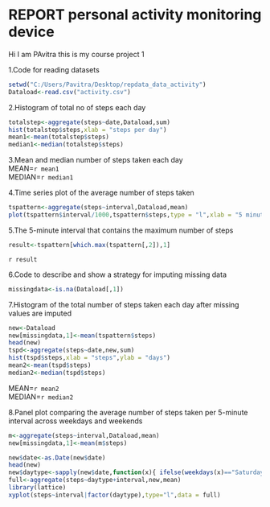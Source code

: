 REPORT personal activity monitoring device
==========================================

Hi I am PAvitra this is my course project 1  

1.Code for reading datasets

```{r}
setwd("C:/Users/Pavitra/Desktop/repdata_data_activity")
Dataload<-read.csv("activity.csv")
```

2.Histogram of total no of steps each day
```{r}
totalstep<-aggregate(steps~date,Dataload,sum)
hist(totalstep$steps,xlab = "steps per day")
mean1<-mean(totalstep$steps)
median1<-median(totalstep$steps)
```

3.Mean and median number of steps taken each day  
MEAN=`r mean1`  
MEDIAN=`r median1`    

4.Time series plot of the average number of steps taken
```{r}
tspattern<-aggregate(steps~interval,Dataload,mean)
plot(tspattern$interval/1000,tspattern$steps,type = "l",xlab = "5 minute interval",ylab = "days",main = "time series plot")
```

5.The 5-minute interval that contains the maximum number of steps 
```{r}
result<-tspattern[which.max(tspattern[,2]),1]
```
`r result`

6.Code to describe and show a strategy for imputing missing data
```{r}
missingdata<-is.na(Dataload[,1])
```
7.Histogram of the total number of steps taken each day after missing values are imputed
```{r}
new<-Dataload
new[missingdata,1]<-mean(tspattern$steps)
head(new)
tspd<-aggregate(steps~date,new,sum)
hist(tspd$steps,xlab = "steps",ylab = "days")
mean2<-mean(tspd$steps)
median2<-median(tspd$steps)
```
MEAN=`r mean2`  
MEDIAN=`r median2`   

8.Panel plot comparing the average number of steps taken per 5-minute interval across weekdays and weekends
```{r}
m<-aggregate(steps~interval,Dataload,mean)
new[missingdata,1]<-mean(m$steps)

new$date<-as.Date(new$date)
head(new)
new$daytype<-sapply(new$date,function(x){ ifelse(weekdays(x)=="Saturday"|weekdays(x)=="Sunday","Weekend","Weekday")})
full<-aggregate(steps~daytype+interval,new,mean)
library(lattice)
xyplot(steps~interval|factor(daytype),type="l",data = full)
```
